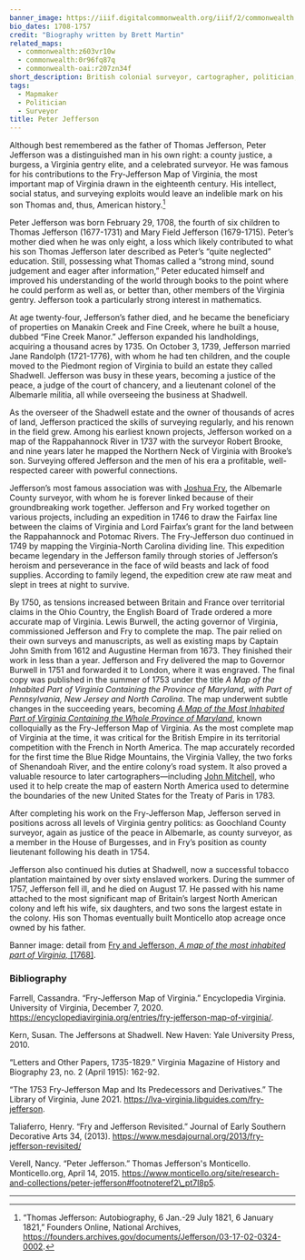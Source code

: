 ```yaml
---
banner_image: https://iiif.digitalcommonwealth.org/iiif/2/commonwealth:q524mt69t/6312,6941,8728,3981/,1200/0/default.jpg
bio_dates: 1708-1757
credit: "Biography written by Brett Martin"
related_maps:
  - commonwealth:z603vr10w
  - commonwealth:0r96fq87q
  - commonwealth-oai:r207zn34f
short_description: British colonial surveyor, cartographer, politician, and planter
tags:
  - Mapmaker
  - Politician
  - Surveyor
title: Peter Jefferson
---
```



Although best remembered as the father of Thomas Jefferson, Peter Jefferson was a distinguished man in his own right: a county justice, a burgess, a Virginia gentry elite, and a celebrated surveyor. He was famous for his contributions to the Fry-Jefferson Map of Virginia, the most important map of Virginia drawn in the eighteenth century. His intellect, social status, and surveying exploits would leave an indelible mark on his son Thomas and, thus, American history.[^1]

Peter Jefferson was born February 29, 1708, the fourth of six children to Thomas Jefferson (1677-1731) and Mary Field Jefferson (1679-1715). Peter’s mother died when he was only eight, a loss which likely contributed to what his son Thomas Jefferson later described as Peter’s “quite neglected” education. Still, possessing what Thomas called a “strong mind, sound judgement and eager after information,” Peter educated himself and improved his understanding of the world through books to the point where he could perform as well as, or better than, other members of the Virginia gentry. Jefferson took a particularly strong interest in mathematics.

At age twenty-four, Jefferson’s father died, and he became the beneficiary of properties on Manakin Creek and Fine Creek, where he built a house, dubbed “Fine Creek Manor.” Jefferson expanded his landholdings, acquiring a thousand acres by 1735. On October 3, 1739, Jefferson married Jane Randolph (1721-1776), with whom he had ten children, and the couple moved to the Piedmont region of Virginia to build an estate they called Shadwell. Jefferson was busy in these years, becoming a justice of the peace, a judge of the court of chancery, and a lieutenant colonel of the Albemarle militia, all while overseeing the business at Shadwell.

As the overseer of the Shadwell estate and the owner of thousands of acres of land, Jefferson practiced the skills of surveying regularly, and his renown in the field grew. Among his earliest known projects, Jefferson worked on a map of the Rappahannock River in 1737 with the surveyor Robert Brooke, and nine years later he mapped the Northern Neck of Virginia with Brooke’s son. Surveying offered Jefferson and the men of his era a profitable, well-respected career with powerful connections.

Jefferson’s most famous association was with [Joshua Fry](/people/joshua-fry), the Albemarle County surveyor, with whom he is forever linked because of their groundbreaking work together. Jefferson and Fry worked together on various projects, including an expedition in 1746 to draw the Fairfax line between the claims of Virginia and Lord Fairfax’s grant for the land between the Rappahannock and Potomac Rivers. The Fry-Jefferson duo continued in 1749 by mapping the Virginia-North Carolina dividing line. This expedition became legendary in the Jefferson family through stories of Jefferson’s heroism and perseverance in the face of wild beasts and lack of food supplies. According to family legend, the expedition crew ate raw meat and slept in trees at night to survive.

<InlineMapViewer identifier="commonwealth__z603vr10w" />

By 1750, as tensions increased between Britain and France over territorial claims in the Ohio Country, the English Board of Trade ordered a more accurate map of Virginia. Lewis Burwell, the acting governor of Virginia, commissioned Jefferson and Fry to complete the map. The pair relied on their own surveys and manuscripts, as well as existing maps by Captain John Smith from 1612 and Augustine Herman from 1673. They finished their work in less than a year. Jefferson and Fry delivered the map to Governor Burwell in 1751 and forwarded it to London, where it was engraved. The final copy was published in the summer of 1753 under the title _A Map of the Inhabited Part of Virginia Containing the Province of Maryland, with Part of Pennsylvania, New Jersey and North Carolina_. The map underwent subtle changes in the succeeding years, becoming [_A Map of the Most Inhabited Part of Virginia Containing the Whole Province of Maryland_](/maps/commonwealth:z603vr10w), known colloquially as the Fry-Jefferson Map of Virginia. As the most complete map of Virginia at the time, it was critical for the British Empire in its territorial competition with the French in North America. The map accurately recorded for the first time the Blue Ridge Mountains, the Virginia Valley, the two forks of Shenandoah River, and the entire colony’s road system. It also proved a valuable resource to later cartographers—including [John Mitchell](/people/john-mitchell), who used it to help create the map of eastern North America used to determine the boundaries of the new United States for the Treaty of Paris in 1783.

After completing his work on the Fry-Jefferson Map, Jefferson served in positions across all levels of Virginia gentry politics: as Goochland County surveyor, again as justice of the peace in Albemarle, as county surveyor, as a member in the House of Burgesses, and in Fry’s position as county lieutenant following his death in 1754.

Jefferson also continued his duties at Shadwell, now a successful tobacco plantation maintained by over sixty enslaved workers. During the summer of 1757, Jefferson fell ill, and he died on August 17. He passed with his name attached to the most significant map of Britain’s largest North American colony and left his wife, six daughters, and two sons the largest estate in the colony. His son Thomas eventually built Monticello atop acreage once owned by his father.

Banner image: detail from [Fry and Jefferson, _A map of the most inhabited part of Virginia,_ \[1768\]](/maps/commonwealth:q524mt68j).

[^1]: “Thomas Jefferson: Autobiography, 6 Jan.-29 July 1821, 6 January 1821,” Founders Online, National Archives, https://founders.archives.gov/documents/Jefferson/03-17-02-0324-0002.

### Bibliography

Farrell, Cassandra. “Fry-Jefferson Map of Virginia.” Encyclopedia Virginia. University of Virginia, December 7, 2020. https://encyclopediavirginia.org/entries/fry-jefferson-map-of-virginia/.

Kern, Susan. The Jeffersons at Shadwell. New Haven: Yale University Press, 2010.

“Letters and Other Papers, 1735-1829.” Virginia Magazine of History and Biography 23, no. 2 (April 1915): 162-92.

“The 1753 Fry-Jefferson Map and Its Predecessors and Derivatives.” The Library of Virginia, June 2021. https://lva-virginia.libguides.com/fry-jefferson.

Taliaferro, Henry. “Fry and Jefferson Revisited.” Journal of Early Southern Decorative Arts 34, (2013). https://www.mesdajournal.org/2013/fry-jefferson-revisited/

Verell, Nancy. “Peter Jefferson.” Thomas Jefferson's Monticello. Monticello.org, April 14, 2015. https://www.monticello.org/site/research-and-collections/peter-jefferson#footnoteref2\_pt7l8p5.

***
